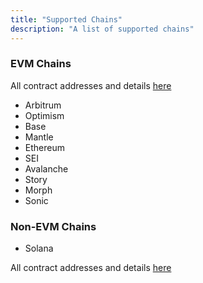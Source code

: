 ```yaml
---
title: "Supported Chains"
description: "A list of supported chains"
---
```


### EVM Chains

All contract addresses and details [here](/build-on-evm/addresses)

- Arbitrum
- Optimism
- Base
- Mantle
- Ethereum
- SEI
- Avalanche
- Story
- Morph
- Sonic

### Non-EVM Chains
- Solana

All contract addresses and details [here](/build-on-evm/addresses#solana)